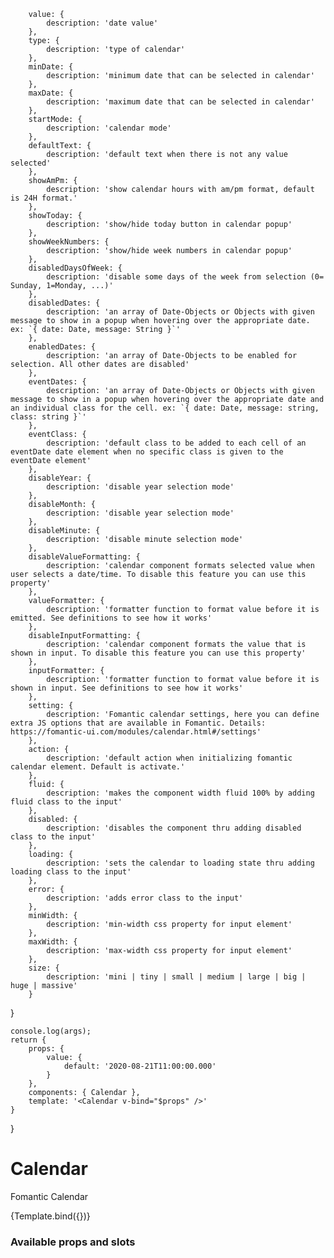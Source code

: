 

<!-- Story args -->
<!-- https://storybook.js.org/docs/react/writing-stories/args -->

<!-- https://storybook.js.org/docs/react/api/argtypes -->
        value: {
            description: 'date value'
        },
        type: {
            description: 'type of calendar'
        },
        minDate: {
            description: 'minimum date that can be selected in calendar'
        },
        maxDate: {
            description: 'maximum date that can be selected in calendar'
        },
        startMode: {
            description: 'calendar mode'
        },
        defaultText: {
            description: 'default text when there is not any value selected'
        },
        showAmPm: {
            description: 'show calendar hours with am/pm format, default is 24H format.'
        },
        showToday: {
            description: 'show/hide today button in calendar popup'
        },
        showWeekNumbers: {
            description: 'show/hide week numbers in calendar popup'
        },
        disabledDaysOfWeek: {
            description: 'disable some days of the week from selection (0= Sunday, 1=Monday, ...)'
        },
        disabledDates: {
            description: 'an array of Date-Objects or Objects with given message to show in a popup when hovering over the appropriate date. ex: `{ date: Date, message: String }`'
        },
        enabledDates: {
            description: 'an array of Date-Objects to be enabled for selection. All other dates are disabled'
        },
        eventDates: {
            description: 'an array of Date-Objects or Objects with given message to show in a popup when hovering over the appropriate date and an individual class for the cell. ex: `{ date: Date, message: string, class: string }`'
        },
        eventClass: {
            description: 'default class to be added to each cell of an eventDate date element when no specific class is given to the eventDate element'
        },
        disableYear: {
            description: 'disable year selection mode'
        },
        disableMonth: {
            description: 'disable year selection mode'
        },
        disableMinute: {
            description: 'disable minute selection mode'
        },
        disableValueFormatting: {
            description: 'calendar component formats selected value when user selects a date/time. To disable this feature you can use this property'
        },
        valueFormatter: {
            description: 'formatter function to format value before it is emitted. See definitions to see how it works'
        },
        disableInputFormatting: {
            description: 'calendar component formats the value that is shown in input. To disable this feature you can use this property'
        },
        inputFormatter: {
            description: 'formatter function to format value before it is shown in input. See definitions to see how it works'
        },
        setting: {
            description: 'Fomantic calendar settings, here you can define extra JS options that are available in Fomantic. Details: https://fomantic-ui.com/modules/calendar.html#/settings'
        },
        action: {
            description: 'default action when initializing fomantic calendar element. Default is activate.'
        },
        fluid: {
            description: 'makes the component width fluid 100% by adding fluid class to the input'
        },
        disabled: {
            description: 'disables the component thru adding disabled class to the input'
        },
        loading: {
            description: 'sets the calendar to loading state thru adding loading class to the input'
        },
        error: {
            description: 'adds error class to the input'
        },
        minWidth: {
            description: 'min-width css property for input element'
        },
        maxWidth: {
            description: 'max-width css property for input element'
        },
        size: {
            description: 'mini | tiny | small | medium | large | big | huge | massive'
        }
}

<!-- Named exports of stories here -->
    console.log(args);
    return {
        props: {
            value: {
                default: '2020-08-21T11:00:00.000'
            }
        },
        components: { Calendar },
        template: '<Calendar v-bind="$props" />'
    }
} 

<!-- Define story settings here -->
<Meta 
    title="Components/Calendar"
    component={Calendar}
    argTypes={argTypes}
    args={args}
/>

# Calendar
Fomantic Calendar

<Story name="Default">
    {Template.bind({})}
</Story>

### Available props and slots
<!-- https://storybook.js.org/docs/react/writing-docs/doc-blocks#customizing -->
<ArgsTable story="Default" />
